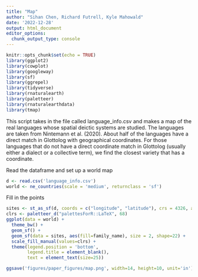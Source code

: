 ```yaml
---
title: "Map"
author: "Sihan Chen, Richard Futrell, Kyle Mahowald"
date: '2022-12-28'
output: html_document
editor_options: 
  chunk_output_type: console
---
```


```r
knitr::opts_chunk$set(echo = TRUE)
library(ggplot2)
library(cowplot)
library(googleway)
library(sf)
library(ggrepel)
library(tidyverse)
library(rnaturalearth)
library(paletteer)
library(rnaturalearthdata)
library(tmap)
```

This script takes in the file called language_info.csv and makes a map of the real languages whose spatial deictic systems are studied.
The languages are taken from Nintemann et al. (2020). About half of the languages have a direct match in Glottolog with geographical coordinates.
For those languages that do not have a direct coordinate match in Glottolog (usually either a dialect or a collective term), we find the closest variety that has a coordinate.

Read the dataframe and set up a world map
```r
d <- read.csv('language_info.csv')
world <- ne_countries(scale = 'medium', returnclass = 'sf')
```


Fill in the points
```r
sites <- st_as_sf(d, coords = c("longitude", "latitude"), crs = 4326, agr = 'constant') 
clrs <- paletteer_d("palettesForR::LaTeX", 68)
ggplot(data = world) +
  theme_bw() +
  geom_sf() +
  geom_sf(data = sites, aes(fill=family_name), size = 2, shape=22) +
  scale_fill_manual(values=clrs) +
  theme(legend.position = 'bottom', 
        legend.title = element_blank(),
        text = element_text(size=25))

ggsave('figures/paper_figures/map.png', width=14, height=10, unit='in')

```


```r


```